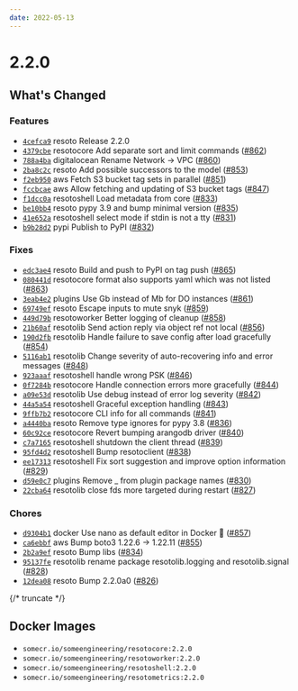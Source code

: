 ```yaml
---
date: 2022-05-13
---
```


# 2.2.0

## What's Changed

### Features

- [`4cefca9`](https://github.com/someengineering/resoto/commit/4cefca9) <span class="badge badge--secondary">resoto</span> Release 2.2.0
- [`4379cbe`](https://github.com/someengineering/resoto/commit/4379cbe) <span class="badge badge--secondary">resotocore</span> Add separate sort and limit commands ([#862](https://github.com/someengineering/resoto/pull/862))
- [`788a4ba`](https://github.com/someengineering/resoto/commit/788a4ba) <span class="badge badge--secondary">digitalocean</span> Rename Network -> VPC ([#860](https://github.com/someengineering/resoto/pull/860))
- [`2ba8c2c`](https://github.com/someengineering/resoto/commit/2ba8c2c) <span class="badge badge--secondary">resoto</span> Add possible successors to the model ([#853](https://github.com/someengineering/resoto/pull/853))
- [`f2eb950`](https://github.com/someengineering/resoto/commit/f2eb950) <span class="badge badge--secondary">aws</span> Fetch S3 bucket tag sets in parallel ([#851](https://github.com/someengineering/resoto/pull/851))
- [`fccbcae`](https://github.com/someengineering/resoto/commit/fccbcae) <span class="badge badge--secondary">aws</span> Allow fetching and updating of S3 bucket tags ([#847](https://github.com/someengineering/resoto/pull/847))
- [`f1dcc0a`](https://github.com/someengineering/resoto/commit/f1dcc0a) <span class="badge badge--secondary">resotoshell</span> Load metadata from core ([#833](https://github.com/someengineering/resoto/pull/833))
- [`be10bb4`](https://github.com/someengineering/resoto/commit/be10bb4) <span class="badge badge--secondary">resoto</span> pypy 3.9 and bump minimal version ([#835](https://github.com/someengineering/resoto/pull/835))
- [`41e652a`](https://github.com/someengineering/resoto/commit/41e652a) <span class="badge badge--secondary">resotoshell</span> select mode if stdin is not a tty ([#831](https://github.com/someengineering/resoto/pull/831))
- [`b9b28d2`](https://github.com/someengineering/resoto/commit/b9b28d2) <span class="badge badge--secondary">pypi</span> Publish to PyPI ([#832](https://github.com/someengineering/resoto/pull/832))

### Fixes

- [`edc3ae4`](https://github.com/someengineering/resoto/commit/edc3ae4) <span class="badge badge--secondary">resoto</span> Build and push to PyPI on tag push ([#865](https://github.com/someengineering/resoto/pull/865))
- [`080441d`](https://github.com/someengineering/resoto/commit/080441d) <span class="badge badge--secondary">resotocore</span> format also supports yaml which was not listed ([#863](https://github.com/someengineering/resoto/pull/863))
- [`3eab4e2`](https://github.com/someengineering/resoto/commit/3eab4e2) <span class="badge badge--secondary">plugins</span> Use Gb instead of Mb for DO instances ([#861](https://github.com/someengineering/resoto/pull/861))
- [`69749ef`](https://github.com/someengineering/resoto/commit/69749ef) <span class="badge badge--secondary">resoto</span> Escape inputs to mute snyk ([#859](https://github.com/someengineering/resoto/pull/859))
- [`449d79b`](https://github.com/someengineering/resoto/commit/449d79b) <span class="badge badge--secondary">resotoworker</span> Better logging of cleanup ([#858](https://github.com/someengineering/resoto/pull/858))
- [`21b60af`](https://github.com/someengineering/resoto/commit/21b60af) <span class="badge badge--secondary">resotolib</span> Send action reply via object ref not local ([#856](https://github.com/someengineering/resoto/pull/856))
- [`190d2fb`](https://github.com/someengineering/resoto/commit/190d2fb) <span class="badge badge--secondary">resotolib</span> Handle failure to save config after load gracefully ([#854](https://github.com/someengineering/resoto/pull/854))
- [`5116ab1`](https://github.com/someengineering/resoto/commit/5116ab1) <span class="badge badge--secondary">resotolib</span> Change severity of auto-recovering info and error messages ([#848](https://github.com/someengineering/resoto/pull/848))
- [`923aaaf`](https://github.com/someengineering/resoto/commit/923aaaf) <span class="badge badge--secondary">resotoshell</span> handle wrong PSK ([#846](https://github.com/someengineering/resoto/pull/846))
- [`0f7284b`](https://github.com/someengineering/resoto/commit/0f7284b) <span class="badge badge--secondary">resotocore</span> Handle connection errors more gracefully ([#844](https://github.com/someengineering/resoto/pull/844))
- [`a09e53d`](https://github.com/someengineering/resoto/commit/a09e53d) <span class="badge badge--secondary">resotolib</span> Use debug instead of error log severity ([#842](https://github.com/someengineering/resoto/pull/842))
- [`44a5a54`](https://github.com/someengineering/resoto/commit/44a5a54) <span class="badge badge--secondary">resotoshell</span> Graceful exception handling ([#843](https://github.com/someengineering/resoto/pull/843))
- [`9ffb7b2`](https://github.com/someengineering/resoto/commit/9ffb7b2) <span class="badge badge--secondary">resotocore</span> CLI info for all commands ([#841](https://github.com/someengineering/resoto/pull/841))
- [`a4440ba`](https://github.com/someengineering/resoto/commit/a4440ba) <span class="badge badge--secondary">resoto</span> Remove type ignores for pypy 3.8 ([#836](https://github.com/someengineering/resoto/pull/836))
- [`60c92ce`](https://github.com/someengineering/resoto/commit/60c92ce) <span class="badge badge--secondary">resotocore</span> Revert bumping arangodb driver ([#840](https://github.com/someengineering/resoto/pull/840))
- [`c7a7165`](https://github.com/someengineering/resoto/commit/c7a7165) <span class="badge badge--secondary">resotoshell</span> shutdown the client thread ([#839](https://github.com/someengineering/resoto/pull/839))
- [`95fd4d2`](https://github.com/someengineering/resoto/commit/95fd4d2) <span class="badge badge--secondary">resotoshell</span> Bump resotoclient ([#838](https://github.com/someengineering/resoto/pull/838))
- [`ee17313`](https://github.com/someengineering/resoto/commit/ee17313) <span class="badge badge--secondary">resotoshell</span> Fix sort suggestion and improve option information ([#829](https://github.com/someengineering/resoto/pull/829))
- [`d59e0c7`](https://github.com/someengineering/resoto/commit/d59e0c7) <span class="badge badge--secondary">plugins</span> Remove \_ from plugin package names ([#830](https://github.com/someengineering/resoto/pull/830))
- [`22cba64`](https://github.com/someengineering/resoto/commit/22cba64) <span class="badge badge--secondary">resotolib</span> close fds more targeted during restart ([#827](https://github.com/someengineering/resoto/pull/827))

### Chores

- [`d9304b1`](https://github.com/someengineering/resoto/commit/d9304b1) <span class="badge badge--secondary">docker</span> Use nano as default editor in Docker 🤷 ([#857](https://github.com/someengineering/resoto/pull/857))
- [`ca6ebbf`](https://github.com/someengineering/resoto/commit/ca6ebbf) <span class="badge badge--secondary">aws</span> Bump boto3 1.22.6 -> 1.22.11 ([#855](https://github.com/someengineering/resoto/pull/855))
- [`2b2a9ef`](https://github.com/someengineering/resoto/commit/2b2a9ef) <span class="badge badge--secondary">resoto</span> Bump libs ([#834](https://github.com/someengineering/resoto/pull/834))
- [`95137fe`](https://github.com/someengineering/resoto/commit/95137fe) <span class="badge badge--secondary">resotolib</span> rename package resotolib.logging and resotolib.signal ([#828](https://github.com/someengineering/resoto/pull/828))
- [`12dea08`](https://github.com/someengineering/resoto/commit/12dea08) <span class="badge badge--secondary">resoto</span> Bump 2.2.0a0 ([#826](https://github.com/someengineering/resoto/pull/826))

{/* truncate */}

## Docker Images

- `somecr.io/someengineering/resotocore:2.2.0`
- `somecr.io/someengineering/resotoworker:2.2.0`
- `somecr.io/someengineering/resotoshell:2.2.0`
- `somecr.io/someengineering/resotometrics:2.2.0`
